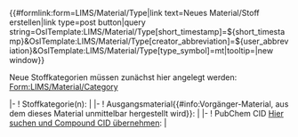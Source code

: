 <noinclude>
{{OslTemplate:Helper/Docu/FormTemplate}}

<div class=dynamic-page-form-link>{{#formlink:form=LIMS/Material/Type|link text=Neues Material/Stoff erstellen|link type=post button|query string=OslTemplate:LIMS/Material/Type[short_timestamp]=${short_timestamp}&OslTemplate:LIMS/Material/Type[creator_abbreviation]=${user_abbreviation}&OslTemplate:LIMS/Material/Type[type_symbol]=mt|tooltip=|new window}}</div>
<!-- {{{info|page name=Material:<OslTemplate:LIMS/Material/Type[short_timestamp]>-<OslTemplate:LIMS/Material/Type[creator_abbreviation]>-<unique number;start=0001>-<OslTemplate:LIMS/Material/Type[type_symbol]>}}} -->
</noinclude><includeonly>
Neue Stoffkategorien müssen zunächst hier angelegt werden: [[Form:LIMS/Material/Category]]
{{{info|page name={{OslTemplate:ID/UUID |namespace=Material}} }}}
<div id="wikiPreview" style="display: none; padding-bottom: 25px; margin-bottom: 25px; border-bottom: 1px solid #AAAAAA;"></div>
{{{for template|OslTemplate:LIMS/Material/Type}}}
{{OslTemplate:LIMS/Form/Common/Header}}
|-
! Stoffkategorie(n): 
| {{{field|category|input type=tokens|values from concept=LIMS/Material/Category|delimiter=;|required}}} 
|-
! Ausgangsmaterial{{#info:Vorgänger-Material, aus dem dieses Material unmittelbar hergestellt wird}}: 
| {{{field|predecessor|input type=tokens|values from category=LIMS/Material/Type|delimiter=;}}}
|-
! PubChem CID [https://pubchem.ncbi.nlm.nih.gov/ Hier suchen und Compound CID übernehmen]: 
| {{{field|pubchem_cid}}} 
{{OslTemplate:LIMS/Form/Common/Footer |template=OslTemplate:LIMS/Material/Type}}
</includeonly>